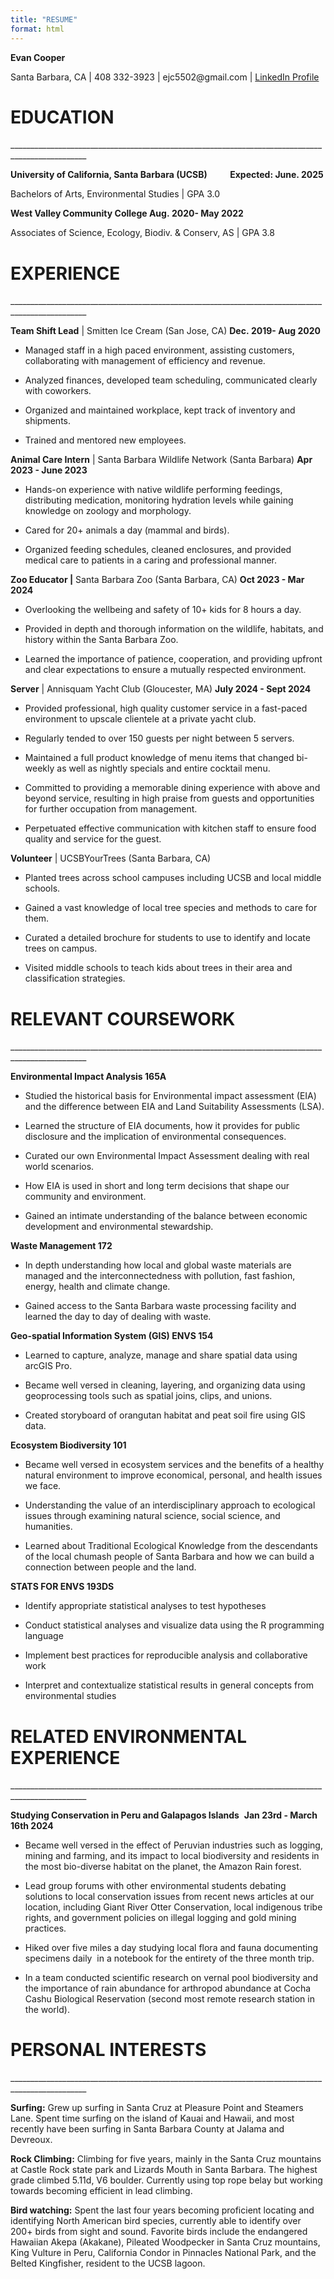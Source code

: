 ```yaml
---
title: "RESUME"
format: html
---
```


**Evan Cooper**

Santa Barbara, CA \| 408 332-3923 \| ejc5502\@gmail.com \| [LinkedIn Profile](https://www.linkedin.com/in/evan-cooper-758619210/)

# **EDUCATION**

\_\_\_\_\_\_\_\_\_\_\_\_\_\_\_\_\_\_\_\_\_\_\_\_\_\_\_\_\_\_\_\_\_\_\_\_\_\_\_\_\_\_\_\_\_\_\_\_\_\_\_\_\_\_\_\_\_\_\_\_\_\_\_\_\_\_\_\_\_\_\_\_\_\_\_\_\_\_\_\_\_\_\_\_\_\_\_\_\_\_\_\_\_\_\_\_\_

**University of California, Santa Barbara (UCSB)           Expected: June. 2025**

Bachelors of Arts, Environmental Studies \| GPA 3.0

**West Valley Community College Aug. 2020- May 2022**

Associates of Science, Ecology, Biodiv. & Conserv, AS \| GPA 3.8

# **EXPERIENCE**

\_\_\_\_\_\_\_\_\_\_\_\_\_\_\_\_\_\_\_\_\_\_\_\_\_\_\_\_\_\_\_\_\_\_\_\_\_\_\_\_\_\_\_\_\_\_\_\_\_\_\_\_\_\_\_\_\_\_\_\_\_\_\_\_\_\_\_\_\_\_\_\_\_\_\_\_\_\_\_\_\_\_\_\_\_\_\_\_\_\_\_\_\_\_\_\_\_

**Team Shift Lead** \| Smitten Ice Cream (San Jose, CA) **Dec. 2019- Aug 2020**

-   Managed staff in a high paced environment, assisting customers, collaborating with management of efficiency and revenue.

-   Analyzed finances, developed team scheduling, communicated clearly with coworkers.

-   Organized and maintained workplace, kept track of inventory and shipments.

-   Trained and mentored new employees.

**Animal Care Intern** \| Santa Barbara Wildlife Network (Santa Barbara) **Apr 2023 - June 2023**

-   Hands-on experience with native wildlife performing feedings, distributing medication, monitoring hydration levels while gaining knowledge on zoology and morphology. 

-   Cared for 20+ animals a day (mammal and birds).

-   Organized feeding schedules, cleaned enclosures, and provided medical care to patients in a caring and professional manner. 

**Zoo Educator \|** Santa Barbara Zoo (Santa Barbara, CA) **Oct 2023 - Mar 2024**

-   Overlooking the wellbeing and safety of 10+ kids for 8 hours a day.

-   Provided in depth and thorough information on the wildlife, habitats, and history within the Santa Barbara Zoo.

-   Learned the importance of patience, cooperation, and providing upfront and clear expectations to ensure a mutually respected environment.

**Server** \| Annisquam Yacht Club (Gloucester, MA) **July 2024 - Sept 2024**

-   Provided professional, high quality customer service in a fast-paced environment to upscale clientele at a private yacht club.

-   Regularly tended to over 150 guests per night between 5 servers.

-   Maintained a full product knowledge of menu items that changed bi-weekly as well as nightly specials and entire cocktail menu.

-   Committed to providing a memorable dining experience with above and beyond service, resulting in high praise from guests and opportunities for further occupation from management.

-   Perpetuated effective communication with kitchen staff to ensure food quality and service for the guest.

**Volunteer** \| UCSBYourTrees (Santa Barbara, CA)

-   Planted trees across school campuses including UCSB and local middle schools. 

-   Gained a vast knowledge of local tree species and methods to care for them. 

-   Curated a detailed brochure for students to use to identify and locate trees on campus. 

-   Visited middle schools to teach kids about trees in their area and classification strategies. 

# **RELEVANT COURSEWORK**

\_\_\_\_\_\_\_\_\_\_\_\_\_\_\_\_\_\_\_\_\_\_\_\_\_\_\_\_\_\_\_\_\_\_\_\_\_\_\_\_\_\_\_\_\_\_\_\_\_\_\_\_\_\_\_\_\_\_\_\_\_\_\_\_\_\_\_\_\_\_\_\_\_\_\_\_\_\_\_\_\_\_\_\_\_\_\_\_\_\_\_\_\_\_\_\_\_

**Environmental Impact Analysis 165A**

-   Studied the historical basis for Environmental impact assessment (EIA) and the difference between EIA and Land Suitability Assessments (LSA).

-   Learned the structure of EIA documents, how it provides for public disclosure and the implication of environmental consequences.

-   Curated our own Environmental Impact Assessment dealing with real world scenarios.

-   How EIA is used in short and long term decisions that shape our community and environment.

-   Gained an intimate understanding of the balance between economic development and environmental stewardship.

**Waste Management 172**

-   In depth understanding how local and global waste materials are managed and the interconnectedness with pollution, fast fashion, energy, health and climate change.

-   Gained access to the Santa Barbara waste processing facility and learned the day to day of dealing with waste.

**Geo-spatial Information System (GIS) ENVS 154**

-   Learned to capture, analyze, manage and share spatial data using arcGIS Pro.

-   Became well versed in cleaning, layering, and organizing data using geoprocessing tools such as spatial joins, clips, and unions.

-   Created storyboard of orangutan habitat and peat soil fire using GIS data.

**Ecosystem Biodiversity 101**

-   Became well versed in ecosystem services and the benefits of a healthy natural environment to improve economical, personal, and health issues we face.

-   Understanding the value of an interdisciplinary approach to ecological issues through examining natural science, social science, and humanities.

-   Learned about Traditional Ecological Knowledge from the descendants of the local chumash people of Santa Barbara and how we can build a connection between people and the land.

**STATS FOR ENVS 193DS**

-   Identify appropriate statistical analyses to test hypotheses

-   Conduct statistical analyses and visualize data using the R programming language

-   Implement best practices for reproducible analysis and collaborative work

-   Interpret and contextualize statistical results in general concepts from environmental studies

# **RELATED ENVIRONMENTAL EXPERIENCE**

\_\_\_\_\_\_\_\_\_\_\_\_\_\_\_\_\_\_\_\_\_\_\_\_\_\_\_\_\_\_\_\_\_\_\_\_\_\_\_\_\_\_\_\_\_\_\_\_\_\_\_\_\_\_\_\_\_\_\_\_\_\_\_\_\_\_\_\_\_\_\_\_\_\_\_\_\_\_\_\_\_\_\_\_\_\_\_\_\_\_\_\_\_\_\_\_\_

**Studying Conservation in Peru and Galapagos Islands**  **Jan 23rd - March 16th 2024**

-   Became well versed in the effect of Peruvian industries such as logging, mining and farming, and its impact to local biodiversity and residents in the most bio-diverse habitat on the planet, the Amazon Rain forest.

-   Lead group forums with other environmental students debating solutions to local conservation issues from recent news articles at our location, including Giant River Otter Conservation, local indigenous tribe rights, and government policies on illegal logging and gold mining practices.

-   Hiked over five miles a day studying local flora and fauna documenting specimens daily  in a notebook for the entirety of the three month trip.

-   In a team conducted scientific research on vernal pool biodiversity and the importance of rain abundance for arthropod abundance at Cocha Cashu Biological Reservation (second most remote research station in the world).

# **PERSONAL INTERESTS**

\_\_\_\_\_\_\_\_\_\_\_\_\_\_\_\_\_\_\_\_\_\_\_\_\_\_\_\_\_\_\_\_\_\_\_\_\_\_\_\_\_\_\_\_\_\_\_\_\_\_\_\_\_\_\_\_\_\_\_\_\_\_\_\_\_\_\_\_\_\_\_\_\_\_\_\_\_\_\_\_\_\_\_\_\_\_\_\_\_\_\_\_\_\_\_\_\_

**Surfing:** Grew up surfing in Santa Cruz at Pleasure Point and Steamers Lane. Spent time surfing on the island of Kauai and Hawaii, and most recently have been surfing in Santa Barbara County at Jalama and Devreoux. 

**Rock Climbing:** Climbing for five years, mainly in the Santa Cruz mountains at Castle Rock state park and Lizards Mouth in Santa Barbara. The highest grade climbed 5.11d, V6 boulder. Currently using top rope belay but working towards becoming efficient in lead climbing.

**Bird watching:** Spent the last four years becoming proficient locating and identifying North American bird species, currently able to identify over 200+ birds from sight and sound. Favorite birds include the endangered Hawaiian Akepa (Akakane), Pileated Woodpecker in Santa Cruz mountains, King Vulture in Peru, California Condor in Pinnacles National Park, and the Belted Kingfisher, resident to the UCSB lagoon.

\
